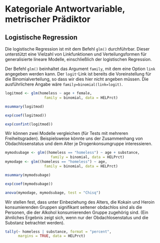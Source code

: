 # Kategoriale Antwortvariable, metrischer Prädiktor

## Logistische Regression
Die logistische Regression ist mit dem Befehl `glm()` durchführbar. Dieser unterstützt eine Vielzahl von Linkfunktionen und Verteilungsformen für generalisierte lineare Modelle, einschließlich der logistischen Regression.

:::{.hinweis data-latex="{hinweis}"}
Der Befehl `glm()` beinhaltet das Argument `family`, mit dem eine Option `link` angegeben werden kann.  Der `logit`-Link ist bereits die Voreinstellung für die Binomialverteilung, so dass wir dies hier nicht angeben müssen. Die ausführlichere Angabe wäre `family=binomial(link=logit)`.
:::

```r
logitmod <- glm(homeless ~ age + female, 
                  family = binomial, data = HELPrct)

msummary(logitmod)

exp(coef(logitmod))

exp(confint(logitmod))
```

Wir können zwei Modelle vergleichen (für Tests mit mehreren Freiheitsgraden). Beispielsweise könnte uns der Zusammenhang von Obdachlosenstatus und dem Alter je Drogenkonsumgruppe interessieren.

```r
mymodsubage <- glm((homeless == "homeless") ~ age + substance, 
                     family = binomial, data = HELPrct)
mymodage <- glm((homeless == "homeless") ~ age, 
                  family = binomial, data = HELPrct)

msummary(mymodsubage)

exp(coef(mymodsubage))

anova(mymodage, mymodsubage, test = "Chisq")
```

Wir stellen fest, dass unter Einbeziehung des Alters, die Kokain und Heroin konsumierenden Gruppen signifikant seltener obdachlos sind als die Personen, die der Alkohol konsumierenden Gruppe zugehörig sind.
(Ein ähnliches Ergebnis zeigt sich, wenn nur der Obdachlosenstatus und die Substanz betrachtet werden).

```r
tally(~ homeless | substance, format = "percent", 
      margins = TRUE, data = HELPrct)
```
